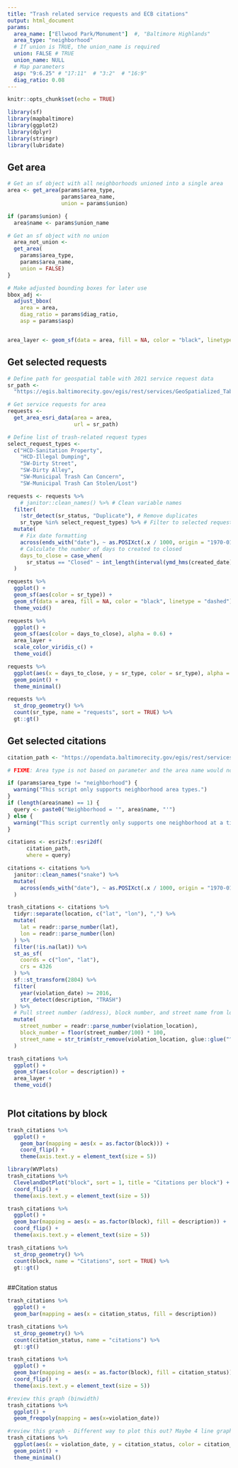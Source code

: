 ```yaml
---
title: "Trash related service requests and ECB citations"
output: html_document
params:
  area_name: ["Ellwood Park/Monument"]  #, "Baltimore Highlands"
  area_type: "neighborhood"
  # If union is TRUE, the union_name is required
  union: FALSE # TRUE
  union_name: NULL
  # Map parameters
  asp: "9:6.25" # "17:11"  # "3:2"  # "16:9"
  diag_ratio: 0.08
---
```


```r
knitr::opts_chunk$set(echo = TRUE)

library(sf)
library(mapbaltimore)
library(ggplot2)
library(dplyr)
library(stringr)
library(lubridate)
```

## Get area

```r
# Get an sf object with all neighborhoods unioned into a single area
area <- get_area(params$area_type,
                 params$area_name,
                 union = params$union)

if (params$union) {
  area$name <- params$union_name

# Get an sf object with no union
  area_not_union <-
  get_area(
    params$area_type,
    params$area_name,
    union = FALSE)
}

# Make adjusted bounding boxes for later use
bbox_adj <-
  adjust_bbox(
    area = area,
    diag_ratio = params$diag_ratio,
    asp = params$asp)


area_layer <- geom_sf(data = area, fill = NA, color = "black", linetype = "dashed")

```

## Get selected requests

```r
# Define path for geospatial table with 2021 service request data
sr_path <-
  "https://egis.baltimorecity.gov/egis/rest/services/GeoSpatialized_Tables/ServiceRequest_311/FeatureServer/0"

# Get service requests for area
requests <-
  get_area_esri_data(area = area,
                     url = sr_path)

# Define list of trash-related request types
select_request_types <-
  c("HCD-Sanitation Property",
    "HCD-Illegal Dumping",
    "SW-Dirty Street",
    "SW-Dirty Alley",
    "SW-Municipal Trash Can Concern",
    "SW-Municipal Trash Can Stolen/Lost")

requests <- requests %>% 
    # janitor::clean_names() %>% # Clean variable names
  filter(
    !str_detect(sr_status, "Duplicate"), # Remove duplicates
    sr_type %in% select_request_types) %>% # Filter to selected request types
  mutate(
    # Fix date formatting
    across(ends_with("date"), ~ as.POSIXct(.x / 1000, origin = "1970-01-01")),
    # Calculate the number of days to created to closed
    days_to_close = case_when(
      sr_status == "Closed" ~ int_length(interval(ymd_hms(created_date), ymd_hms(close_date))) / 86400) %>% round(digits = 2) # Add days to close column for all closed service requests
  )
```

```r
requests %>% 
  ggplot() +
  geom_sf(aes(color = sr_type)) +
  geom_sf(data = area, fill = NA, color = "black", linetype = "dashed") +
  theme_void()

requests %>% 
  ggplot() +
  geom_sf(aes(color = days_to_close), alpha = 0.6) +
  area_layer +
  scale_color_viridis_c() +
  theme_void()
```

```r
requests %>% 
  ggplot(aes(x = days_to_close, y = sr_type, color = sr_type), alpha = 0.6) +
  geom_point() +
  theme_minimal()
```

```r
requests %>%
  st_drop_geometry() %>% 
  count(sr_type, name = "requests", sort = TRUE) %>% 
  gt::gt()
```

## Get selected citations

```r
citation_path <- "https://opendata.baltimorecity.gov/egis/rest/services/NonSpatialTables/ECB/FeatureServer/0"

# FIXME: Area type is not based on parameter and the area name would not work if multiple areas are provided

if (params$area_type != "neighborhood") {
  warning("This script only supports neighborhood area types.")
}
if (length(area$name) == 1) {
  query <- paste0("Neighborhood = '", area$name, "'")
} else {
  warning("This script currently only supports one neighborhood at a time curently.")
}

citations <- esri2sf::esri2df(
      citation_path,
      where = query)

citations <- citations %>%
  janitor::clean_names("snake") %>%
  mutate(
    across(ends_with("date"), ~ as.POSIXct(.x / 1000, origin = "1970-01-01"))
  )

trash_citations <- citations %>%
  tidyr::separate(location, c("lat", "lon"), ",") %>%
  mutate(
    lat = readr::parse_number(lat),
    lon = readr::parse_number(lon)
  ) %>%
  filter(!is.na(lat)) %>%
  st_as_sf(
    coords = c("lon", "lat"),
    crs = 4326
  ) %>%
  sf::st_transform(2804) %>%
  filter(
    year(violation_date) >= 2016,
    str_detect(description, "TRASH")
  ) %>% 
  # Pull street number (address), block number, and street name from location
  mutate(
    street_number = readr::parse_number(violation_location),
    block_number = floor(street_number/100) * 100,
    street_name = str_trim(str_remove(violation_location, glue::glue("^{street_number}|^0{street_number}")))
  )
```

```r
trash_citations %>% 
  ggplot() +
  geom_sf(aes(color = description)) +
  area_layer +
  theme_void()
  
```

## Plot citations by block

```r
trash_citations %>% 
  ggplot() +
    geom_bar(mapping = aes(x = as.factor(block))) +
    coord_flip() +
    theme(axis.text.y = element_text(size = 5))

library(WVPlots)
trash_citations %>%
  ClevelandDotPlot("block", sort = 1, title = "Citations per block") +
  coord_flip() +
  theme(axis.text.y = element_text(size = 5))
```

```r
trash_citations %>%
  ggplot() +
  geom_bar(mapping = aes(x = as.factor(block), fill = description)) +
  coord_flip() +
  theme(axis.text.y = element_text(size = 5))
```
```r
trash_citations %>%
  st_drop_geometry() %>%
  count(block, name = "Citations", sort = TRUE) %>%
  gt::gt()
  
```
##Citation status 

```r
trash_citations %>%
  ggplot() +
  geom_bar(mapping = aes(x = citation_status, fill = description))
```
```r
trash_citations %>%
  st_drop_geometry() %>%
  count(citation_status, name = "citations") %>%
  gt::gt()
```
```r
trash_citations %>%
  ggplot() +
  geom_bar(mapping = aes(x = as.factor(block), fill = citation_status)) +
  coord_flip() +
  theme(axis.text.y = element_text(size = 5))
```
```r
#review this graph (binwidth)
trash_citations %>%
  ggplot() +
  geom_freqpoly(mapping = aes(x=violation_date))
```
```r
#review this graph - Different way to plot this out? Maybe 4 line graphs?
trash_citations %>% 
  ggplot(aes(x = violation_date, y = citation_status, color = citation_status), alpha = 0.6) +
  geom_point() +
  theme_minimal()
```

